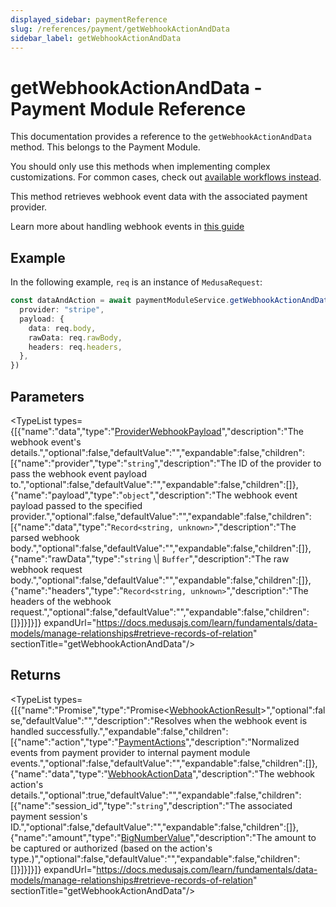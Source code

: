 ```yaml
---
displayed_sidebar: paymentReference
slug: /references/payment/getWebhookActionAndData
sidebar_label: getWebhookActionAndData
---
```



# getWebhookActionAndData - Payment Module Reference

This documentation provides a reference to the `getWebhookActionAndData` method. This belongs to the Payment Module.

<Note>

You should only use this methods when implementing complex customizations. For common cases, check out [available workflows instead](/medusa-workflows-reference).

</Note>

This method retrieves webhook event data with the associated payment provider.

Learn more about handling webhook events in [this guide](https://docs.medusajs.com/resources/commerce-modules/payment/webhook-events)

## Example

In the following example, `req` is an instance of `MedusaRequest`:

```ts
const dataAndAction = await paymentModuleService.getWebhookActionAndData({
  provider: "stripe",
  payload: {
    data: req.body,
    rawData: req.rawBody,
    headers: req.headers,
  },
})
```

## Parameters

<TypeList types={[{"name":"data","type":"[ProviderWebhookPayload](../../../interfaces/payment.ProviderWebhookPayload/page.mdx)","description":"The webhook event's details.","optional":false,"defaultValue":"","expandable":false,"children":[{"name":"provider","type":"`string`","description":"The ID of the provider to pass the webhook event payload to.","optional":false,"defaultValue":"","expandable":false,"children":[]},{"name":"payload","type":"`object`","description":"The webhook event payload passed to the specified provider.","optional":false,"defaultValue":"","expandable":false,"children":[{"name":"data","type":"`Record<string, unknown>`","description":"The parsed webhook body.","optional":false,"defaultValue":"","expandable":false,"children":[]},{"name":"rawData","type":"`string` \\| `Buffer`","description":"The raw webhook request body.","optional":false,"defaultValue":"","expandable":false,"children":[]},{"name":"headers","type":"`Record<string, unknown>`","description":"The headers of the webhook request.","optional":false,"defaultValue":"","expandable":false,"children":[]}]}]}]} expandUrl="https://docs.medusajs.com/learn/fundamentals/data-models/manage-relationships#retrieve-records-of-relation" sectionTitle="getWebhookActionAndData"/>

## Returns

<TypeList types={[{"name":"Promise","type":"Promise&#60;[WebhookActionResult](../../../interfaces/payment.WebhookActionResult/page.mdx)&#62;","optional":false,"defaultValue":"","description":"Resolves when the webhook event is handled successfully.","expandable":false,"children":[{"name":"action","type":"[PaymentActions](../../../types/payment.PaymentActions/page.mdx)","description":"Normalized events from payment provider to internal payment module events.","optional":false,"defaultValue":"","expandable":false,"children":[]},{"name":"data","type":"[WebhookActionData](../../../interfaces/payment.WebhookActionData/page.mdx)","description":"The webhook action's details.","optional":true,"defaultValue":"","expandable":false,"children":[{"name":"session_id","type":"`string`","description":"The associated payment session's ID.","optional":false,"defaultValue":"","expandable":false,"children":[]},{"name":"amount","type":"[BigNumberValue](../../../types/payment.BigNumberValue/page.mdx)","description":"The amount to be captured or authorized (based on the action's type.)","optional":false,"defaultValue":"","expandable":false,"children":[]}]}]}]} expandUrl="https://docs.medusajs.com/learn/fundamentals/data-models/manage-relationships#retrieve-records-of-relation" sectionTitle="getWebhookActionAndData"/>
